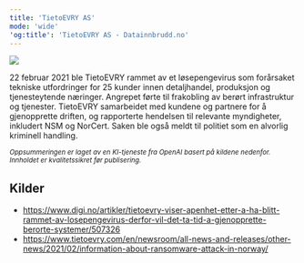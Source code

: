 ```yaml
---
title: 'TietoEVRY AS'
mode: 'wide'
'og:title': 'TietoEVRY AS - Datainnbrudd.no'
---
```


<Frame>
<img src="/images/tietoevry.png" noZoom/>
</Frame>

22 februar 2021 ble TietoEVRY rammet av et løsepengevirus som forårsaket tekniske utfordringer for 25 kunder innen detaljhandel, produksjon og tjenesteytende næringer. Angrepet førte til frakobling av berørt infrastruktur og tjenester. TietoEVRY samarbeidet med kundene og partnere for å gjenopprette driften, og rapporterte hendelsen til relevante myndigheter, inkludert NSM og NorCert. Saken ble også meldt til politiet som en alvorlig kriminell handling.

<sup><i>Oppsummeringen er laget av en KI-tjeneste fra OpenAI basert på kildene nedenfor. Innholdet er kvalitetssikret før publisering.</i></sup>

## Kilder
- https://www.digi.no/artikler/tietoevry-viser-apenhet-etter-a-ha-blitt-rammet-av-losepengevirus-derfor-vil-det-ta-tid-a-gjenopprette-berorte-systemer/507326
- https://www.tietoevry.com/en/newsroom/all-news-and-releases/other-news/2021/02/information-about-ransomware-attack-in-norway/
